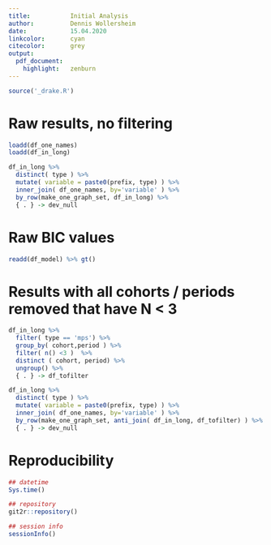 ```yaml
---
title:           Initial Analysis
author:          Dennis Wollersheim
date:            15.04.2020
linkcolor:       cyan
citecolor:       grey
output:
  pdf_document:
    highlight:   zenburn
---
```


\tableofcontents

```r

source('_drake.R')


```

# Raw results, no filtering

```r

loadd(df_one_names)
loadd(df_in_long)

df_in_long %>%
  distinct( type ) %>%
  mutate( variable = paste0(prefix, type) ) %>%
  inner_join( df_one_names, by='variable' ) %>%
  by_row(make_one_graph_set, df_in_long) %>%
  { . } -> dev_null

```

# Raw BIC values

```r
readd(df_model) %>% gt()
```


# Results with all cohorts / periods removed that have N < 3

```r

df_in_long %>%
  filter( type == 'mps') %>%
  group_by( cohort,period ) %>%
  filter( n() <3 )  %>%
  distinct ( cohort, period) %>%
  ungroup() %>%
  { . } -> df_tofilter

df_in_long %>%
  distinct( type ) %>%
  mutate( variable = paste0(prefix, type) ) %>%
  inner_join( df_one_names, by='variable' ) %>%
  by_row(make_one_graph_set, anti_join( df_in_long, df_tofilter) ) %>%
  { . } -> dev_null

```

# Reproducibility

```r
## datetime
Sys.time()

## repository
git2r::repository()

## session info
sessionInfo()
```






